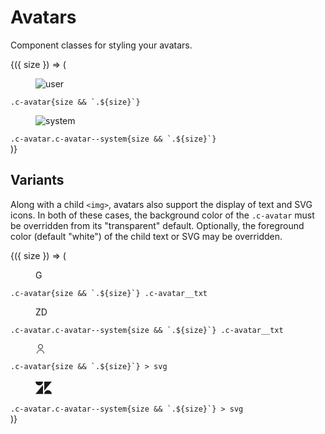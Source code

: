 
<Meta title="Components/Avatars" />

# Avatars

Component classes for styling your avatars.

<Canvas>
  <Story
    name="Types"
    argTypes={{
      size: {
        control: {
          type: 'inline-radio',
          options: [undefined, 'c-avatar--xs', 'c-avatar--sm', 'c-avatar--lg']
        }
      }
    }}
  >
    {({ size }) => (
      <div class="container">
        <div class="row">
          <div class="col u-mt">
            <figure class={`c-avatar ${size}`}>
              <img alt="user" src={UserImage} />
            </figure>
            <div class="u-mt-xs">
              <code>.c-avatar{size && `.${size}`}</code>
            </div>
          </div>
          <div class="col u-mt">
            <figure class={`c-avatar c-avatar--system ${size}`}>
              <img alt="system" src={SystemImage} />
            </figure>
            <div class="u-mt-xs">
              <code>.c-avatar.c-avatar--system{size && `.${size}`}</code>
            </div>
          </div>
        </div>
      </div>
    )}
  </Story>
</Canvas>

## Variants

Along with a child `<img>`, avatars also support the display of text and SVG
icons. In both of these cases, the background color of the `.c-avatar` must
be overridden from its "transparent" default. Optionally, the foreground
color (default "white") of the child text or SVG may be overridden.

<Canvas>
  <Story
    name="Variants"
    argTypes={{
      size: {
        control: {
          type: 'inline-radio',
          options: [undefined, 'c-avatar--xs', 'c-avatar--sm', 'c-avatar--lg']
        }
      }
    }}
  >
    {({ size }) => (
      <div class="container">
        <div class="row">
          <div class="col u-mt">
            <figure class={`c-avatar ${size} u-bg-royal-600`}>
              <span class="c-avatar__txt">G</span>
            </figure>
            <div class="u-mt-xs">
              <code>.c-avatar{size && `.${size}`} .c-avatar__txt</code>
            </div>
          </div>
          <div class="col u-mt">
            <figure class={`c-avatar c-avatar--system ${size} u-bg-royal-600`}>
              <span class="c-avatar__txt">ZD</span>
            </figure>
            <div class="u-mt-xs">
              <code>.c-avatar.c-avatar--system{size && `.${size}`} .c-avatar__txt</code>
            </div>
          </div>
        </div>
        <div class="row">
          <div class="col u-mt">
            <figure class={`c-avatar ${size} u-bg-grey-600`}>
              <svg
                xmlns="http://www.w3.org/2000/svg"
                width="16"
                height="16"
                focusable="false"
                viewBox="0 0 16 16"
              >
                <g fill="none" stroke="currentColor">
                  <circle cx="8" cy="5" r="3.5" />
                  <path stroke-linecap="round" d="M2.5 15.5c.3-2.8 2.6-5 5.5-5s5.2 2.2 5.5 5" />
                </g>
              </svg>
            </figure>
            <div class="u-mt-xs">
              <code>.c-avatar{size && `.${size}`} > svg</code>
            </div>
          </div>
          <div class="col u-mt">
            <figure class={`c-avatar c-avatar--system ${size} u-bg-kale-800`}>
              <svg
                xmlns="http://www.w3.org/2000/svg"
                width="26"
                height="26"
                focusable="false"
                viewBox="0 0 26 26"
              >
                <path
                  fill="currentColor"
                  d="M12 8.2v14.5H0zM12 3c0 3.3-2.7 6-6 6S0 6.3 0 3h12zm2 19.7c0-3.3 2.7-6 6-6s6 2.7 6 6H14zm0-5.2V3h12z"
                />
              </svg>
            </figure>
            <div class="u-mt-xs">
              <code>.c-avatar.c-avatar--system{size && `.${size}`} > svg</code>
            </div>
          </div>
        </div>
      </div>
    )}
  </Story>
</Canvas>
